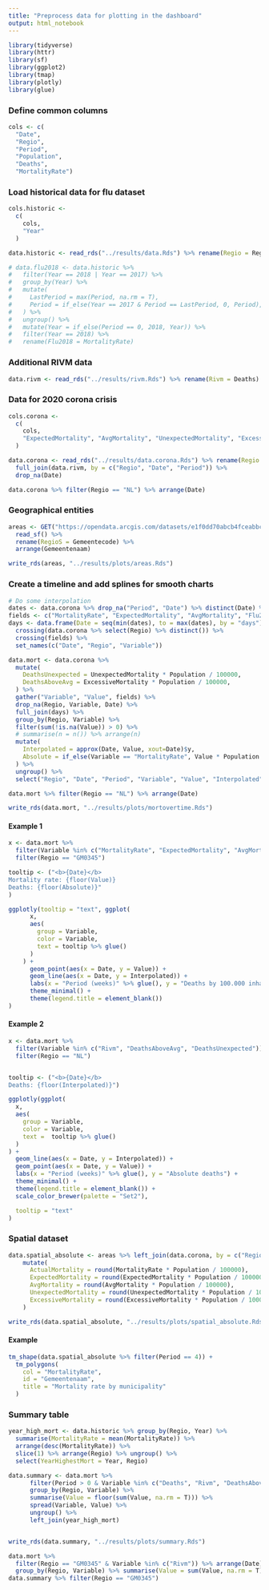 ```yaml
---
title: "Preprocess data for plotting in the dashboard"
output: html_notebook
---
```


```r
library(tidyverse)
library(httr)
library(sf)
library(ggplot2)
library(tmap)
library(plotly)
library(glue)
```

### Define common columns

```r
cols <- c(
  "Date",
  "Regio",
  "Period",
  "Population",
  "Deaths",
  "MortalityRate")
```

### Load historical data for flu dataset

```r
cols.historic <-
  c(
    cols,
    "Year"
  )

data.historic <- read_rds("../results/data.Rds") %>% rename(Regio = RegioS) %>% select(cols.historic)

# data.flu2018 <- data.historic %>% 
#   filter(Year == 2018 | Year == 2017) %>% 
#   group_by(Year) %>%
#   mutate(
#     LastPeriod = max(Period, na.rm = T),
#     Period = if_else(Year == 2017 & Period == LastPeriod, 0, Period),
#   ) %>%
#   ungroup() %>%
#   mutate(Year = if_else(Period == 0, 2018, Year)) %>%
#   filter(Year == 2018) %>%
#   rename(Flu2018 = MortalityRate)

```

### Additional RIVM data

```r
data.rivm <- read_rds("../results/rivm.Rds") %>% rename(Rivm = Deaths)
```

### Data for 2020 corona crisis

```r
cols.corona <-
  c(
    cols,
    "ExpectedMortality", "AvgMortality", "UnexpectedMortality", "ExcessiveMortality", "Flu2018"
  )

data.corona <- read_rds("../results/data.corona.Rds") %>% rename(Regio = RegioS) %>% select(cols.corona) %>%
  full_join(data.rivm, by = c("Regio", "Date", "Period")) %>%
  drop_na(Date)

data.corona %>% filter(Regio == "NL") %>% arrange(Date)
```

### Geographical entities

```r
areas <- GET("https://opendata.arcgis.com/datasets/e1f0dd70abcb4fceabbc43412e43ad4b_0.geojson") %>% content(as = "text") %>%
  read_sf() %>%
  rename(RegioS = Gemeentecode) %>% 
  arrange(Gemeentenaam) 

write_rds(areas, "../results/plots/areas.Rds")
```

### Create a timeline and add splines for smooth charts

```r
# Do some interpolation
dates <- data.corona %>% drop_na("Period", "Date") %>% distinct(Date) %>% pull("Date")
fields <- c("MortalityRate", "ExpectedMortality", "AvgMortality", "Flu2018", "DeathsUnexpected", "DeathsAboveAvg", "Rivm", "Deaths")
days <- data.frame(Date = seq(min(dates), to = max(dates), by = "days")) %>%
  crossing(data.corona %>% select(Regio) %>% distinct()) %>%
  crossing(fields) %>%
  set_names(c("Date", "Regio", "Variable"))

data.mort <- data.corona %>% 
  mutate(
    DeathsUnexpected = UnexpectedMortality * Population / 100000,
    DeathsAboveAvg = ExcessiveMortality * Population / 100000,
  ) %>%
  gather("Variable", "Value", fields) %>%
  drop_na(Regio, Variable, Date) %>%
  full_join(days) %>%
  group_by(Regio, Variable) %>%
  filter(sum(!is.na(Value)) > 0) %>%
  # summarise(n = n()) %>% arrange(n)
  mutate(
    Interpolated = approx(Date, Value, xout=Date)$y,
    Absolute = if_else(Variable == "MortalityRate", Value * Population / 100000, as.double(NA))
  ) %>%
  ungroup() %>%
  select("Regio", "Date", "Period", "Variable", "Value", "Interpolated", "Absolute")

data.mort %>% filter(Regio == "NL") %>% arrange(Date)

write_rds(data.mort, "../results/plots/mortovertime.Rds")
```

#### Example 1

```r
x <- data.mort %>%
  filter(Variable %in% c("MortalityRate", "ExpectedMortality", "AvgMortality", "Flu2018")) %>%
  filter(Regio == "GM0345")

tooltip <- ("<b>{Date}</b>
Mortality rate: {floor(Value)}
Deaths: {floor(Absolute)}"
)

ggplotly(tooltip = "text", ggplot(
      x,
      aes(
        group = Variable,
        color = Variable,
        text = tooltip %>% glue()
      )
    ) +
      geom_point(aes(x = Date, y = Value)) +
      geom_line(aes(x = Date, y = Interpolated)) +
      labs(x = "Period (weeks)" %>% glue(), y = "Deaths by 100.000 inhabitants") +
      theme_minimal() +
      theme(legend.title = element_blank())
)
```

#### Example 2

```r
x <- data.mort %>% 
  filter(Variable %in% c("Rivm", "DeathsAboveAvg", "DeathsUnexpected")) %>%
  filter(Regio == "NL")


tooltip <- ("<b>{Date}</b>
Deaths: {floor(Interpolated)}")

ggplotly(ggplot(
  x,
  aes(
    group = Variable,
    color = Variable,
    text =  tooltip %>% glue()
  )
) +
  geom_line(aes(x = Date, y = Interpolated)) +
  geom_point(aes(x = Date, y = Value)) +
  labs(x = "Period (weeks)" %>% glue(), y = "Absolute deaths") +
  theme_minimal() +
  theme(legend.title = element_blank()) +
  scale_color_brewer(palette = "Set2"),

  tooltip = "text"
)
```

### Spatial dataset

```r
data.spatial_absolute <- areas %>% left_join(data.corona, by = c("RegioS" = "Regio")) %>% 
    mutate(
      ActualMortality = round(MortalityRate * Population / 100000),
      ExpectedMortality = round(ExpectedMortality * Population / 100000),
      AvgMortality = round(AvgMortality * Population / 100000),
      UnexpectedMortality = round(UnexpectedMortality * Population / 100000),
      ExcessiveMortality = round(ExcessiveMortality * Population / 100000),
    ) 

write_rds(data.spatial_absolute, "../results/plots/spatial_absolute.Rds")
```

#### Example

```r
tm_shape(data.spatial_absolute %>% filter(Period == 4)) +
  tm_polygons(
    col = "MortalityRate",
    id = "Gemeentenaam",
    title = "Mortality rate by municipality"
  )
```
### Summary table

```r
year_high_mort <- data.historic %>% group_by(Regio, Year) %>% 
  summarise(MortalityRate = mean(MortalityRate)) %>% 
  arrange(desc(MortalityRate)) %>%
  slice(1) %>% arrange(Regio) %>% ungroup() %>%
  select(YearHighestMort = Year, Regio)

data.summary <- data.mort %>% 
      filter(Period > 0 & Variable %in% c("Deaths", "Rivm", "DeathsAboveAvg", "DeathsUnexpected")) %>%
      group_by(Regio, Variable) %>%
      summarise(Value = floor(sum(Value, na.rm = T))) %>%
      spread(Variable, Value) %>%
      ungroup() %>%
      left_join(year_high_mort)


write_rds(data.summary, "../results/plots/summary.Rds")

data.mort %>% 
  filter(Regio == "GM0345" & Variable %in% c("Rivm")) %>% arrange(Date) %>% 
  group_by(Regio, Variable) %>% summarise(Value = sum(Value, na.rm = T)) %>% spread(Variable, Value)
data.summary %>% filter(Regio == "GM0345")
```

